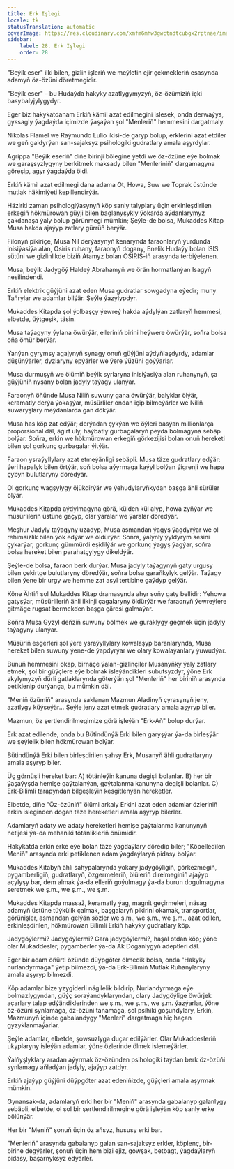 ```yaml
---
title: Erk Işlegi
locale: tk
statusTranslation: automatic
coverImage: https://res.cloudinary.com/xmfm6mhw3gwctndtcubgx2rptnae/image/upload/v1740468922/small_cover_tratado_de_psicologia_revolucionaria_a4c0dca4e0.webp
sidebar:
    label: 28. Erk Işlegi
    order: 28
---
```

"Beýik eser" ilki bilen, gizlin işleriň we meýletin ejir çekmekleriň esasynda adamyň öz-özüni döretmegidir.

"Beýik eser" – bu Hudaýda hakyky azatlygymyzyň, öz-özümiziň içki basybalyjylygydyr.

Eger biz hakykatdanam Erkiň kämil azat edilmegini islesek, onda derwaýys, gyssagly ýagdaýda içimizde ýaşaýan şol "Menleriň" hemmesini dargatmaly.

Nikolas Flamel we Raýmundo Lulio ikisi-de garyp bolup, erklerini azat etdiler we geň galdyrýan san-sajaksyz psihologiki gudratlary amala aşyrdylar.

Agrippa "Beýik eseriň" diňe birinji bölegine ýetdi we öz-özüne eýe bolmak we garaşsyzlygyny berkitmek maksady bilen "Menleriniň" dargamagyna göreşip, agyr ýagdaýda öldi.

Erkiň kämil azat edilmegi dana adama Ot, Howa, Suw we Toprak üstünde mutlak häkimiýeti kepillendirýär.

Häzirki zaman psihologiýasynyň köp sanly talyplary üçin erkinleşdirilen erkegiň hökmürowan güýji bilen baglanyşykly ýokarda aýdanlarymyz çakdanaşa ýaly bolup görünmegi mümkin; Şeýle-de bolsa, Mukaddes Kitap Musa hakda ajaýyp zatlary gürrüň berýär.

Filonyň pikiriçe, Musa Nil derýasynyň kenarynda faraonlaryň ýurdunda inisiýasiýa alan, Osiris ruhany, faraonyň dogany, Enelik Hudaýy bolan ISIS sütüni we gizlinlikde biziň Atamyz bolan OSIRIS-iň arasynda terbiýelenen.

Musa, beýik Jadygöý Haldeý Abrahamyň we örän hormatlanýan Isagyň nesilindendi.

Erkiň elektrik güýjüni azat eden Musa gudratlar sowgadyna eýedir; muny Taňrylar we adamlar bilýär. Şeýle ýazylypdyr.

Mukaddes Kitapda şol ýolbaşçy ýewreý hakda aýdylýan zatlaryň hemmesi, elbetde, üýtgeşik, täsin.

Musa taýagyny ýylana öwürýär, elleriniň birini heýwere öwürýär, soňra bolsa oňa ömür berýär.

Ýanýan gyrymsy agajynyň synagy onuň güýjüni aýdyňlaşdyrdy, adamlar düşünýärler, dyzlaryny epýärler we ýere ýüzüni goýýarlar.

Musa durmuşyň we ölümiň beýik syrlaryna inisiýasiýa alan ruhanynyň, şa güýjüniň nyşany bolan jadyly taýagy ulanýar.

Faraonyň öňünde Musa Niliň suwuny gana öwürýär, balyklar ölýär, keramatly derýa ýokaşýar, müsürliler ondan içip bilmeýärler we Niliň suwaryşlary meýdanlarda gan dökýär.

Musa has köp zat edýär; derýadan çykýan we öýleri basýan millionlarça proporsional däl, ägirt uly, haýbatly gurbagalaryň peýda bolmagyna sebäp bolýar. Soňra, erkin we hökmürowan erkegiň görkezijisi bolan onuň hereketi bilen şol gorkunç gurbagalar ýitýär.

Faraon ysraýyllylary azat etmeýänligi sebäpli. Musa täze gudratlary edýär: ýeri hapalyk bilen örtýär, soň bolsa aýyrmaga kaýyl bolýan ýigrenji we hapa çybyn bulutlaryny döredýär.

Ol gorkunç wagşylygy öjükdirýär we ýehudylaryňkydan başga ähli sürüler ölýär.

Mukaddes Kitapda aýdylmagyna görä, külden kül alyp, howa zyňýar we müsürlileriň üstüne gaçyp, olar ýaralar we ýaralar döredýär.

Meşhur Jadyly taýagyny uzadyp, Musa asmandan ýagyş ýagdyrýar we ol rehimsizlik bilen ýok edýär we öldürýär. Soňra, ýalynly ýyldyrym sesini çykarýar, gorkunç gümmürdi eşidilýär we gorkunç ýagyş ýagýar, soňra bolsa hereket bilen parahatçylygy dikeldýär.

Şeýle-de bolsa, faraon berk durýar. Musa jadyly taýagynyň gaty urgusy bilen çekirtge bulutlaryny döredýär, soňra bolsa garaňkylyk gelýär. Taýagy bilen ýene bir urgy we hemme zat asyl tertibine gaýdyp gelýär.

Köne Ähtiň şol Mukaddes Kitap dramasynda ahyr soňy gaty bellidir: Ýehowa gatyşýar, müsürlileriň ähli ilkinji çagalaryny öldürýär we faraonyň ýewreýlere gitmäge rugsat bermekden başga çäresi galmaýar.

Soňra Musa Gyzyl deňziň suwuny bölmek we guraklygy geçmek üçin jadyly taýagyny ulanýar.

Müsüriň esgerleri şol ýere ysraýyllylary kowalaşyp baranlarynda, Musa hereket bilen suwuny ýene-de ýapdyrýar we olary kowalaýanlary ýuwudýar.

Bunuň hemmesini okap, birnäçe ýalan-gizlinçiler Musanyňky ýaly zatlary etmek, şol bir güýçlere eýe bolmak isleýändikleri subutsyzdyr, ýöne Erk akylymyzyň dürli gatlaklarynda göterýän şol "Menleriň" her biriniň arasynda petiklenip durýança, bu mümkin däl.

"Meniň özümiň" arasynda saklanan Mazmun Aladinyň çyrasynyň jeny, azatlygy küýseýär... Şeýle jeny azat etmek gudratlary amala aşyryp biler.

Mazmun, öz şertlendirilmegimize görä işleýän "Erk-Aň" bolup durýar.

Erk azat edilende, onda bu Bütindünýä Erki bilen garyşýar ýa-da birleşýär we şeýlelik bilen hökmürowan bolýar.

Bütindünýä Erki bilen birleşdirilen şahsy Erk, Musanyň ähli gudratlaryny amala aşyryp biler.

Üç görnüşli hereket bar: A) tötänleýin kanuna degişli bolanlar. B) her bir ýaşaýyşda hemişe gaýtalanýan, gaýtalanma kanunyna degişli bolanlar. C) Erk-Bilimli tarapyndan bilgeşleýin kesgitlenýän hereketler.

Elbetde, diňe "Öz-özüniň" ölümi arkaly Erkini azat eden adamlar özleriniň erkin isleginden dogan täze hereketleri amala aşyryp bilerler.

Adamlaryň adaty we adaty hereketleri hemişe gaýtalanma kanunynyň netijesi ýa-da mehaniki tötänlikleriň önümidir.

Hakykatda erkin erke eýe bolan täze ýagdaýlary döredip biler; "Köpelledilen Meniň" arasynda erki petiklenen adam ýagdaýlaryň pidasy bolýar.

Mukaddes Kitabyň ähli sahypalarynda ýokary jadygöýligiň, görkezmegiň, pygamberligiň, gudratlaryň, özgermeleriň, ölüleriň direlmeginiň ajaýyp açylyşy bar, dem almak ýa-da elleriň goýulmagy ýa-da burun dogulmagyna seretmek we ş.m., we ş.m., we ş.m.

Mukaddes Kitapda massaž, keramatly ýag, magnit geçirmeleri, näsag adamyň üstüne tüýkülik çalmak, başgalaryň pikirini okamak, transportlar, görünişler, asmandan gelýän sözler we ş.m., we ş.m., we ş.m., azat edilen, erkinleşdirilen, hökmürowan Bilimli Erkiň hakyky gudratlary köp.

Jadygöýlermi? Jadygöýlermi? Gara jadygöýlermi?, haşal otdan köp; ýöne olar Mukaddesler, pygamberler ýa-da Ak Doganlygyň adeptleri däl.

Eger bir adam öňürti özünde düýpgöter ölmedik bolsa, onda "Hakyky nurlandyrmaga" ýetip bilmezdi, ýa-da Erk-Bilimiň Mutlak Ruhanylaryny amala aşyryp bilmezdi.

Köp adamlar bize yzygiderli nägilelik bildirip, Nurlandyrmaga eýe bolmazlygyndan, güýç soraýandyklaryndan, olary Jadygöýlige öwürjek açarlary talap edýändiklerinden we ş.m., we ş.m., we ş.m. ýazýarlar, ýöne öz-özüni synlamaga, öz-özüni tanamaga, şol psihiki goşundylary, Erkiň, Mazmunyň içinde gabalandygy "Menleri" dargatmaga hiç haçan gyzyklanmaýarlar.

Şeýle adamlar, elbetde, şowsuzlyga duçar edilýärler. Olar Mukaddesleriň ukyplaryny isleýän adamlar, ýöne özlerinde ölmek islemeýärler.

Ýalňyşlyklary aradan aýyrmak öz-özünden psihologiki taýdan berk öz-özüňi synlamagy aňladýan jadyly, ajaýyp zatdyr.

Erkiň ajaýyp güýjüni düýpgöter azat edeniňizde, güýçleri amala aşyrmak mümkin.

Gynansak-da, adamlaryň erki her bir "Meniň" arasynda gabalanyp galanlygy sebäpli, elbetde, ol şol bir şertlendirilmegine görä işleýän köp sanly erke bölünýär.

Her bir "Meniň" şonuň üçin öz aňsyz, hususy erki bar.

"Menleriň" arasynda gabalanyp galan san-sajaksyz erkler, köplenç, bir-birine degýärler, şonuň üçin hem bizi ejiz, gowşak, betbagt, ýagdaýlaryň pidasy, başarnyksyz edýärler.
